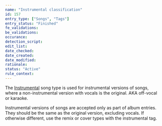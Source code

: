 ```yaml
---
name: "Instrumental classification"
id: 157
entry_type: ["Songs", "Tags"]
entry_status: "Finished"
fe_validations:
be_validations:
occurance:
detection_script:
edit_list:
date_checked:
date_created:
date_modified:
rationale:
status: "Active"
rule_context:
---
```


The [Instrumental](https://vocadb.net/T/208/instrumental) song type is used for instrumental versions of songs, where a non-instrumental version with vocals is the original. AKA off-vocal or karaoke.

Instrumental versions of songs are accepted only as part of album entries. They should be the same as the original version, excluding vocals. If otherwise different, use the remix or cover types with the instrumental tag.